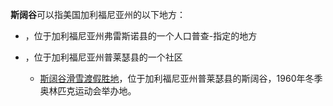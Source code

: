 '''斯阔谷'''可以指美国加利福尼亚州的以下地方：

*{{link-en|斯阔谷 (弗雷斯诺县)|Squaw Valley, Fresno County, California}}，位于加利福尼亚州弗雷斯诺县的一个人口普查-指定的地方
*{{link-en|斯阔谷 (普莱瑟县)|Squaw Valley, Placer County, California}}，位于加利福尼亚州普莱瑟县的一个社区
**[[斯阔谷滑雪渡假胜地|斯阔谷滑雪渡假胜地]]，位于加利福尼亚州普莱瑟县的斯阔谷，1960年冬季奥林匹克运动会举办地。


{{disambig|Cat=三字地名消歧义}}